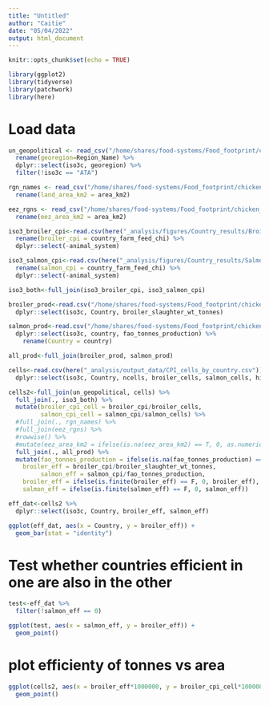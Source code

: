 ```yaml
---
title: "Untitled"
author: "Caitie"
date: "05/04/2022"
output: html_document
---
```


```r
knitr::opts_chunk$set(echo = TRUE)
```

```r
library(ggplot2)
library(tidyverse)
library(patchwork)
library(here)
```

# Load data

```r
un_geopolitical <- read_csv("/home/shares/food-systems/Food_footprint/chicken_salmon/_spatial/UNSD_Methodology.csv") %>%
  rename(georegion=Region_Name) %>% 
  dplyr::select(iso3c, georegion) %>% 
  filter(!iso3c == "ATA")

rgn_names <- read_csv("/home/shares/food-systems/Food_footprint/chicken_salmon/_spatial/master_rgns.csv") %>%
  rename(land_area_km2 = area_km2)

eez_rgns <- read_csv("/home/shares/food-systems/Food_footprint/chicken_salmon/_spatial/eez_rgns.csv") %>%
  rename(eez_area_km2 = area_km2)

iso3_broiler_cpi<-read.csv(here("_analysis/figures/Country_results/Broiler_country_cpi.csv")) %>% 
  rename(broiler_cpi = country_farm_feed_chi) %>% 
  dplyr::select(-animal_system)

iso3_salmon_cpi<-read.csv(here("_analysis/figures/Country_results/Salmon_country_cpi.csv")) %>% 
  rename(salmon_cpi = country_farm_feed_chi) %>% 
  dplyr::select(-animal_system)

iso3_both<-full_join(iso3_broiler_cpi, iso3_salmon_cpi)
```


```r
broiler_prod<-read.csv("/home/shares/food-systems/Food_footprint/chicken_salmon/production/broiler_production.csv") %>% 
  dplyr::select(iso3c, Country, broiler_slaughter_wt_tonnes)

salmon_prod<-read.csv("/home/shares/food-systems/Food_footprint/chicken_salmon/production/salmon_production.csv") %>% 
  dplyr::select(iso3c, country, fao_tonnes_production) %>% 
    rename(Country = country)

all_prod<-full_join(broiler_prod, salmon_prod)
```


```r
cells<-read.csv(here("_analysis/output_data/CPI_cells_by_country.csv")) %>% 
  dplyr::select(iso3c, Country, ncells, broiler_cells, salmon_cells, high_broiler, high_salmon)
```

```r
cells2<-full_join(un_geopolitical, cells) %>% 
  full_join(., iso3_both) %>%
  mutate(broiler_cpi_cell = broiler_cpi/broiler_cells,
         salmon_cpi_cell = salmon_cpi/salmon_cells) %>% 
  #full_join(., rgn_names) %>%
  #full_join(eez_rgns) %>%
  #rowwise() %>%
  #mutate(eez_area_km2 = ifelse(is.na(eez_area_km2) == T, 0, as.numeric(eez_area_km2))) %>% 
  full_join(., all_prod) %>% 
  mutate(fao_tonnes_production = ifelse(is.na(fao_tonnes_production) == T, 0, fao_tonnes_production),
    broiler_eff = broiler_cpi/broiler_slaughter_wt_tonnes,
         salmon_eff = salmon_cpi/fao_tonnes_production,
    broiler_eff = ifelse(is.finite(broiler_eff) == F, 0, broiler_eff),
    salmon_eff = ifelse(is.finite(salmon_eff) == F, 0, salmon_eff))
```





```r
eff_dat<-cells2 %>% 
  dplyr::select(iso3c, Country, broiler_eff, salmon_eff)
```

```r
ggplot(eff_dat, aes(x = Country, y = broiler_eff)) +
  geom_bar(stat = "identity")
```

# Test whether countries efficient in one are also in the other

```r
test<-eff_dat %>% 
  filter(!salmon_eff == 0)

ggplot(test, aes(x = salmon_eff, y = broiler_eff)) +
  geom_point()
```

# plot efficienty of tonnes vs area

```r
ggplot(cells2, aes(x = broiler_eff*1000000, y = broiler_cpi_cell*1000000)) +
  geom_point()
```

